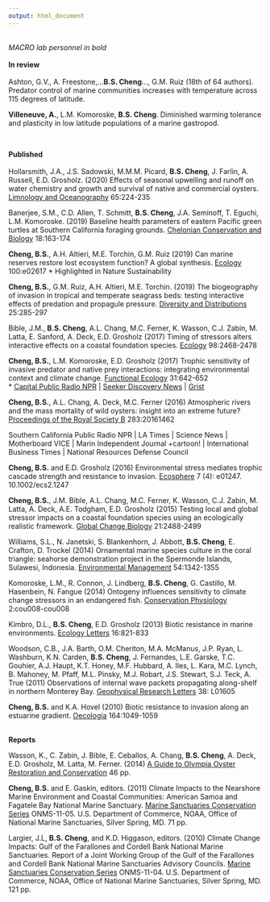 ```yaml
---
output: html_document
---
```

<br>
*MACRO lab personnel in bold*  
<br>
**In review**  
<br>
Ashton, G.V., A. Freestone,…**B.S. Cheng**…, G.M. Ruiz (18th of 64 authors). Predator control of marine communities increases with temperature across 115 degrees of latitude.   

**Villeneuve, A.**, L.M. Komoroske, **B.S. Cheng**. Diminished warming tolerance and plasticity in low latitude populations of a marine gastropod.  

<br>

**Published**    
<br>
Hollarsmith, J.A., J.S. Sadowski, M.M.M. Picard, **B.S. Cheng**, J. Farlin, A. Russell, E.D. Grosholz. (2020) Effects of seasonal upwelling and runoff on water chemistry and growth and survival of native and commercial oysters. [Limnology and Oceanography](https://aslopubs.onlinelibrary.wiley.com/doi/abs/10.1002/lno.11293) 65:224-235  

Banerjee, S.M., C.D. Allen, T. Schmitt, **B.S. Cheng**, J.A. Seminoff, T. Eguchi, L.M. Komoroske. (2019) Baseline health parameters of eastern Pacific green turtles at Southern California foraging grounds. [Chelonian Conservation and Biology](https://www.chelonianjournals.org/doi/full/10.2744/CCB-1347.1) 18:163-174  

**Cheng, B.S.**, A.H. Altieri, M.E. Torchin, G.M. Ruiz (2019) Can marine reserves restore lost ecosystem function? A global synthesis. [Ecology](https://esajournals.onlinelibrary.wiley.com/doi/abs/10.1002/ecy.2617) 100:e02617 * Highlighted in Nature Sustainability   

**Cheng, B.S.**, G.M. Ruiz, A.H. Altieri, M.E. Torchin. (2019) The biogeography of invasion in tropical and temperate seagrass beds: testing interactive effects of predation and propagule pressure. [Diversity and Distributions](https://onlinelibrary.wiley.com/doi/10.1111/ddi.12850) 25:285-297

Bible, J.M., **B.S. Cheng**, A.L. Chang, M.C. Ferner, K. Wasson, C.J. Zabin, M. Latta, E. Sanford, A. Deck, E.D. Grosholz (2017) Timing of stressors alters interactive effects on a coastal foundation species. [Ecology](http://onlinelibrary.wiley.com/doi/10.1002/ecy.1943/full) 98:2468-2478

**Cheng, B.S.**, L.M. Komoroske, E.D. Grosholz (2017) Trophic sensitivity of invasive predator and native prey interactions: integrating environmental context and climate change. [Functional Ecology](http://onlinelibrary.wiley.com/wol1/doi/10.1111/1365-2435.12759/full) 31:642-652  
* [Capital Public Radio NPR](http://www.capradio.org/83061) | [Seeker Discovery News](http://www.seeker.com/climate-change-may-help-oysters-and-their-enemies-2040520387.html) | [Grist](https://grist.org/briefly/west-coast-oysters-are-getting-drilled-by-warmer-oceans/)  

**Cheng, B.S.**, A.L. Chang, A. Deck, M.C. Ferner (2016) Atmospheric rivers and the mass mortality of wild oysters: insight into an extreme future? [Proceedings of the Royal Society B](http://rspb.royalsocietypublishing.org/content/283/1844/20161462) 283:20161462 

Southern California Public Radio NPR | LA Times | Science News | Motherboard VICE | Marin Independent Journal  +cartoon! | International Business Times | National Resources Defense Council

**Cheng, B.S.** and E.D. Grosholz (2016) Environmental stress mediates trophic cascade strength and resistance to invasion. [Ecosphere](http://onlinelibrary.wiley.com/doi/10.1002/ecs2.1247/full) 7 (4): e01247. 10.1002/ecs2.1247  

**Cheng, B.S.**, J.M. Bible, A.L. Chang, M.C. Ferner, K. Wasson, C.J. Zabin, M. Latta, A. Deck, A.E. Todgham, E.D. Grosholz (2015) Testing local and global stressor impacts on a coastal foundation species using an ecologically realistic framework. [Global Change Biology](http://onlinelibrary.wiley.com/doi/10.1111/gcb.12895/abstract?campaign=wolacceptedarticle) 21:2488-2499  

Williams, S.L., N. Janetski, S. Blankenhorn, J. Abbott, **B.S. Cheng**, E. Crafton, D. Trockel (2014)
Ornamental marine species culture in the coral triangle: seahorse demonstration project in the Spermonde Islands, Sulawesi, Indonesia. [Environmental Management](http://link.springer.com/article/10.1007%2Fs00267-014-0343-6) 54:1342-1355  

Komoroske, L.M., R. Connon, J. Lindberg, **B.S. Cheng**, G. Castillo, M. Hasenbein, N. Fangue (2014)
Ontogeny influences sensitivity to climate change stressors in an endangered fish. [Conservation Physiology](http://conphys.oxfordjournals.org/content/2/1/cou008.abstract) 2:cou008-cou008

Kimbro, D.L., **B.S. Cheng**, E.D. Grosholz (2013) Biotic resistance in marine environments. [Ecology Letters](http://onlinelibrary.wiley.com/doi/10.1111/ele.12106/abstract) 16:821-833

Woodson, C.B., J.A. Barth, O.M. Cheriton, M.A. McManus, J.P. Ryan, L. Washburn, K.N. Carden, **B.S. Cheng**, J. Fernandes, L.E. Garske, T.C. Gouhier, A.J. Haupt, K.T. Honey, M.F. Hubbard,   A. Iles, L. Kara, M.C. Lynch, B. Mahoney, M. Pfaff, M.L. Pinsky, M.J. Robart, J.S. Stewart, S.J. Teck, A. True (2011) Observations of internal wave packets propagating along-shelf in northern Monterey Bay. [Geophysical Research Letters](http://onlinelibrary.wiley.com/doi/10.1029/2010GL045453/abstract) 38: L01605

**Cheng, B.S.** and K.A. Hovel (2010) Biotic resistance to invasion along an estuarine gradient. [Oecologia](http://link.springer.com/article/10.1007/s00442-010-1700-7) 164:1049-1059  
<br>

**Reports**  

Wasson, K., C. Zabin, J. Bible, E. Ceballos, A. Chang, **B.S. Cheng**,  A. Deck, E.D. Grosholz, M. Latta, M. Ferner. (2014) [A Guide to Olympia Oyster Restoration and Conservation](http://www.sfbaysubtidal.org/oysters_and_climate-about.html) 46 pp.

**Cheng, B.S.** and E. Gaskin, editors. (2011) Climate Impacts to the Nearshore Marine Environment and Coastal Communities: American Samoa and Fagatele Bay National Marine Sanctuary. [Marine Sanctuaries Conservation Series](http://sanctuaries.noaa.gov/science/conservation/fbnms_climate.html) ONMS-11-05. U.S. Department of Commerce, NOAA, Office of National Marine Sanctuaries, Silver Spring, MD. 71 pp. 

Largier, J.L, **B.S. Cheng**, and K.D. Higgason, editors. (2010) Climate Change Impacts: Gulf of the Farallones and Cordell Bank National Marine Sanctuaries. Report of a Joint Working Group of the Gulf of the Farallones and Cordell Bank National Marine Sanctuaries Advisory Councils. [Marine Sanctuaries Conservation Series](https://sanctuaries.noaa.gov/science/conservation/fb_cbnms_climate.html) ONMS-11-04.  U.S. Department of Commerce, NOAA, Office of National Marine Sanctuaries, Silver Spring, MD. 121 pp.